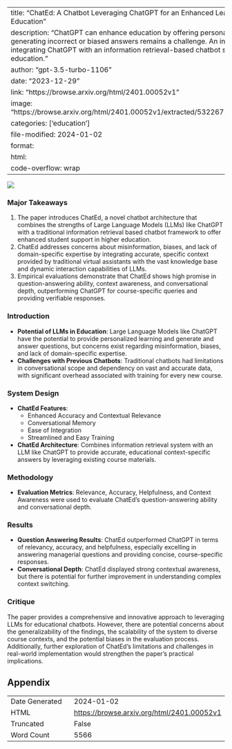 
---
title: "ChatEd: A Chatbot Leveraging ChatGPT for an Enhanced Learning Experience in Higher Education"
description: "ChatGPT can enhance education by offering personalized assistance, but generating incorrect or biased answers remains a challenge. An innovative architecture integrating ChatGPT with an information retrieval-based chatbot shows promise in higher education."
author: "gpt-3.5-turbo-1106"
date: "2023-12-29"
link: "https://browse.arxiv.org/html/2401.00052v1"
image: "https://browse.arxiv.org/html/2401.00052v1/extracted/5322671/image/userInterface.png"
categories: ['education']
file-modified: 2024-01-02
format:
  html:
    code-overflow: wrap
---

![](https://browse.arxiv.org/html/2401.00052v1/extracted/5322671/image/userInterface.png)

### Major Takeaways
1. The paper introduces ChatEd, a novel chatbot architecture that combines the strengths of Large Language Models (LLMs) like ChatGPT with a traditional information retrieval based chatbot framework to offer enhanced student support in higher education.
2. ChatEd addresses concerns about misinformation, biases, and lack of domain-specific expertise by integrating accurate, specific context provided by traditional virtual assistants with the vast knowledge base and dynamic interaction capabilities of LLMs.
3. Empirical evaluations demonstrate that ChatEd shows high promise in question-answering ability, context awareness, and conversational depth, outperforming ChatGPT for course-specific queries and providing verifiable responses.

### Introduction
- **Potential of LLMs in Education**: Large Language Models like ChatGPT have the potential to provide personalized learning and generate and answer questions, but concerns exist regarding misinformation, biases, and lack of domain-specific expertise.
- **Challenges with Previous Chatbots**: Traditional chatbots had limitations in conversational scope and dependency on vast and accurate data, with significant overhead associated with training for every new course.

### System Design
- **ChatEd Features**: 
    - Enhanced Accuracy and Contextual Relevance
    - Conversational Memory
    - Ease of Integration
    - Streamlined and Easy Training
- **ChatEd Architecture**: Combines information retrieval system with an LLM like ChatGPT to provide accurate, educational context-specific answers by leveraging existing course materials.

### Methodology
- **Evaluation Metrics**: Relevance, Accuracy, Helpfulness, and Context Awareness were used to evaluate ChatEd's question-answering ability and conversational depth.

### Results
- **Question Answering Results**: ChatEd outperformed ChatGPT in terms of relevancy, accuracy, and helpfulness, especially excelling in answering managerial questions and providing concise, course-specific responses.
- **Conversational Depth**: ChatEd displayed strong contextual awareness, but there is potential for further improvement in understanding complex context switching.

### Critique
The paper provides a comprehensive and innovative approach to leveraging LLMs for educational chatbots. However, there are potential concerns about the generalizability of the findings, the scalability of the system to diverse course contexts, and the potential biases in the evaluation process. Additionally, further exploration of ChatEd's limitations and challenges in real-world implementation would strengthen the paper's practical implications.

## Appendix

|          |          |
|----------|----------|
| Date Generated     | 2024-01-02       |
| HTML     | [https://browse.arxiv.org/html/2401.00052v1](https://browse.arxiv.org/html/2401.00052v1)       |
| Truncated       | False       |
| Word Count       | 5566       |